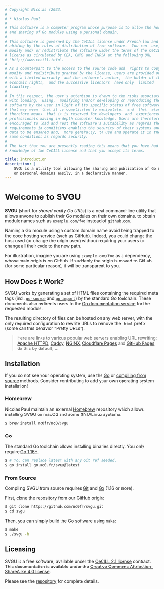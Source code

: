 ```yaml
---
# Copyright Nicolas (2023)
#
# * Nicolas Paul
#
# This software is a computer program whose purpose is to allow the hosting
# and sharing of Go modules using a personal domain.
#
# This software is governed by the CeCILL license under French law and
# abiding by the rules of distribution of free software.  You can  use, 
# modify and/ or redistribute the software under the terms of the CeCILL
# license as circulated by CEA, CNRS and INRIA at the following URL
# "http://www.cecill.info". 
#
# As a counterpart to the access to the source code and  rights to copy,
# modify and redistribute granted by the license, users are provided only
# with a limited warranty  and the software's author,  the holder of the
# economic rights,  and the successive licensors  have only  limited
# liability. 
#
# In this respect, the user's attention is drawn to the risks associated
# with loading,  using,  modifying and/or developing or reproducing the
# software by the user in light of its specific status of free software,
# that may mean  that it is complicated to manipulate,  and  that  also
# therefore means  that it is reserved for developers  and  experienced
# professionals having in-depth computer knowledge. Users are therefore
# encouraged to load and test the software's suitability as regards their
# requirements in conditions enabling the security of their systems and/or 
# data to be ensured and,  more generally, to use and operate it in the 
# same conditions as regards security.
#
# The fact that you are presently reading this means that you have had
# knowledge of the CeCILL license and that you accept its terms.

title: Introduction
description: |
    SVGU is a utility tool allowing the sharing and publication of Go modules
    on personal domains easily, in a declarative manner.
---
```


# Welcome to SVGU
 
**SVGU** (short for *shared vanity Go URLs*) is a neat command-line utility
that allows anyone to publish their Go modules on their own domains, to
obtain module names such as `example.com/foo` instead of `github.com`.

Naming a Go module using a custom domain name avoid being trapped to the code
hosting service (such as GitHub). Indeed, you could change the host used (or
change the origin used) without requiring your users to change all their code
to the new path.

For illustration, imagine you are using `example.com/foo` as a dependency,
whose main origin is on GitHub. If suddenly the origin is moved to GitLab
(for some particular reason), it will be transparent to you.

## How Does it Work?

SVGU works by generating a set of HTML files containing the
required meta tags (incl.
[`go-source`](https://github.com/golang/gddo/wiki/Source-Code-Links) and
[`go-import`](https://go.dev/blog/publishing-go-modules)) by the standard Go
toolchain. These documents also redirects users to the
[Go documentation service](https://pkg.go.dev) for the requested module.

The resulting directory of files can be hosted on any web server, with the only
required configuration to rewrite URLs to remove the `.html` prefix (some
call this behavior "Pretty URLs").

> Here are links to various popular web servers enabling URL rewriting:
> [Apache HTTPD](https://httpd.apache.org/docs/current/rewrite/remapping.html),
> [Caddy](https://caddyserver.com/docs/caddyfile/directives/rewrite),
> [NGINX](https://www.nginx.com/blog/creating-nginx-rewrite-rules/),
> [Cloudflare Pages](https://pages.cloudflare.com) and
> [GitHub Pages](https://pages.github.com/) do this by default,
> ...

## Installation

If you do not see your operating system, use the [Go](#go) or
[compiling from source](#from-source) methods. Consider contributing to add
your own operating system installation!

### Homebrew

Nicolas Paul maintain an external [Homebrew](https://brew.sh) repository
which allows installing SVGU on macOS and some GNU/Linux systems.

```bash
$ brew install nc0fr/nc0/svgu
```

### Go

The standard Go toolchain allows installing binaries directly. You only
require [Go 1.16+](https://go.dev).

```bash
$ # You can replace latest with any Git ref needed.
$ go install go.nc0.fr/svgu@latest
```

### From Source

Compiling SVGU from source requires [Git](https://git-scm.com) and
[Go](https://go.dev) (1.16 or more).

First, clone the repository from our GitHub origin:

```bash
$ git clone https://github.com/nc0fr/svgu.git
$ cd svgu
```

Then, you can simply build the Go software using `make`:

```bash
$ make
$ ./svgu -h
```

## Licensing

SVGU is a free software, available under the
[CeCILL 2.1 license](https://cecill.info) contract.
This documentation is available under the
[Creative Commons Attribution-ShareAlike 4.0 license](https://creativecommons.org/licenses/by-sa/4.0/).

Please see the [repository](https://github.com/nc0fr/svgu) for complete
details.
